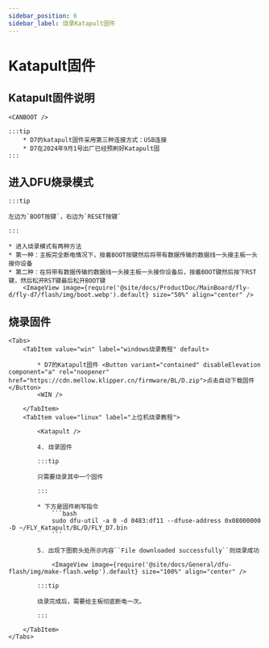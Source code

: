 ```yaml
---
sidebar_position: 6
sidebar_label: 烧录Katapult固件
---
```







# Katapult固件


## Katapult固件说明

    <CANBOOT />

    :::tip
        * D7的katapult固件采用第三种连接方式：USB连接
        * D7在2024年9月1号出厂已经预刷好Katapult固
    :::

## 进入DFU烧录模式

    :::tip

    左边为`BOOT按键`，右边为`RESET按键`

    :::

    * 进入烧录模式有两种方法
    * 第一种：主板完全断电情况下，按着BOOT按键然后将带有数据传输的数据线一头接主板一头接你设备
    * 第二种：在将带有数据传输的数据线一头接主板一头接你设备后，按着BOOT键然后按下RST键，然后松开RST键最后松开BOOT键
        <ImageView image={require('@site/docs/ProductDoc/MainBoard/fly-d/fly-d7/flash/img/boot.webp').default} size="50%" align="center" />

## 烧录固件
    <Tabs>
        <TabItem value="win" label="windows烧录教程" default>

            * D7的Katapult固件 <Button variant="contained" disableElevation component="a" rel="noopener" href="https://cdn.mellow.klipper.cn/firmware/BL/D.zip">点击自动下载固件</Button>
            <WIN />

        </TabItem>
        <TabItem value="linux" label="上位机烧录教程">

            <Katapult />

            4. 烧录固件

            :::tip

            只需要烧录其中一个固件

            :::

            * 下方是固件刷写指令
                ```bash
                sudo dfu-util -a 0 -d 0483:df11 --dfuse-address 0x08000000 -D ~/FLY_Katapult/BL/D/FLY_D7.bin
                ```

            5. 出现下图箭头处所示内容``File downloaded successfully``则烧录成功

                <ImageView image={require('@site/docs/General/dfu-flash/img/make-flash.webp').default} size="100%" align="center" />

            :::tip

            烧录完成后，需要给主板彻底断电一次。

            :::

        </TabItem>
    </Tabs>
